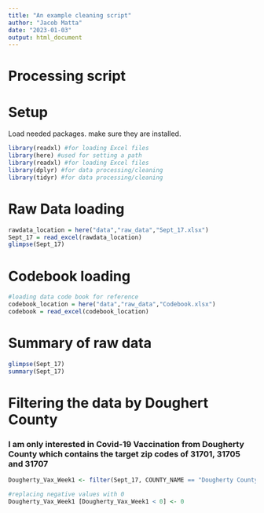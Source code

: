 ```yaml
---
title: "An example cleaning script"
author: "Jacob Matta"
date: "2023-01-03"
output: html_document
---
```


# Processing script

# Setup

Load needed packages. make sure they are installed.

```r
library(readxl) #for loading Excel files
library(here) #used for setting a path 
library(readxl) #for loading Excel files
library(dplyr) #for data processing/cleaning
library(tidyr) #for data processing/cleaning
```

# Raw Data loading

```r
rawdata_location = here("data","raw_data","Sept_17.xlsx")
Sept_17 = read_excel(rawdata_location)
glimpse(Sept_17)
```

# Codebook loading

```r
#loading data code book for reference 
codebook_location = here("data","raw_data","Codebook.xlsx")
codebook = read_excel(codebook_location)
```

# Summary of raw data

```r
glimpse(Sept_17)
summary(Sept_17)
```

# Filtering the data by Doughert County
### I am only interested in Covid-19 Vaccination from Dougherty County which contains the target zip codes of 31701, 31705 and 31707
```r
Dougherty_Vax_Week1 <- filter(Sept_17, COUNTY_NAME == "Dougherty County")  

#replacing negative values with 0
Dougherty_Vax_Week1 [Dougherty_Vax_Week1 < 0] <- 0  
```

